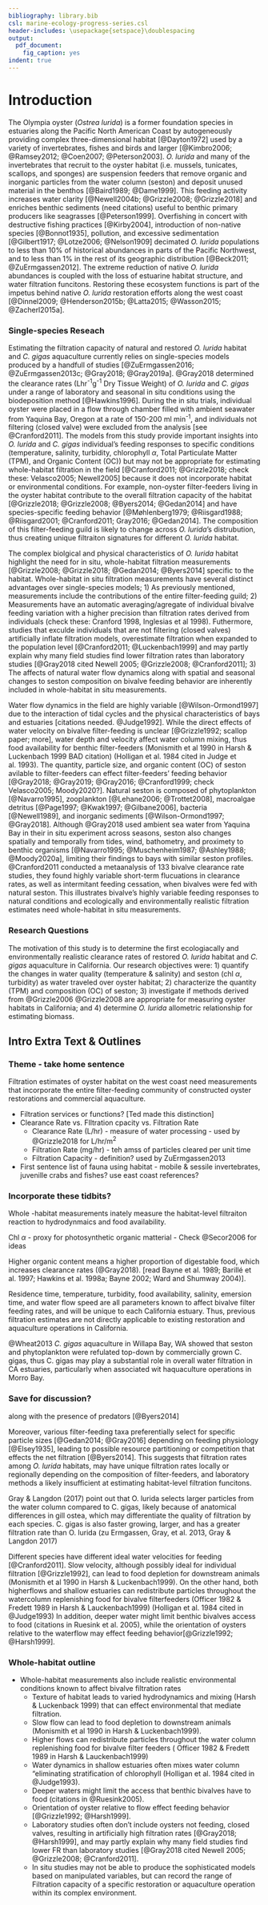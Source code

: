 ```yaml
---
bibliography: library.bib
csl: marine-ecology-progress-series.csl
header-includes: \usepackage{setspace}\doublespacing
output:
  pdf_document:
    fig_caption: yes
indent: true
---
```


# Introduction

The Olympia oyster (*Ostrea lurida*) is a former foundation species in estuaries along the Pacific North American Coast by autogeneously providing complex three-dimensional habitat [@Dayton1972] used by a variety of invertebrates, fishes and  birds and larger [@Kimbro2006; @Ramsey2012; @Coen2007; @Peterson2003].
*O. lurida* and many of the invertebrates that recruit to the oyster habitat (i.e. mussels, tunicates, scallops, and sponges) are suspension feeders that remove organic and inorganic particles from the water column (seston) and deposit unused material in the benthos [@Baird1989; @Dame1999]. This feeding activity increases water clarity [@Newell2004b; @Grizzle2008; @Grizzle2018] and enriches benthic sediments (need citations) useful to benthic primary producers like seagrasses [@Peterson1999].
Overfishing in concert with destructive fishing practices [@Kirby2004], introduction of non-native species [@Bonnot1935], pollution, and excessive sedimentation [@Gilbert1917; @Lotze2006; @Nelson1909] decimated *O. lurida* populations to less than 10% of historical abundances in parts of the Pacific Northwest, and to less than 1% in the rest of its geographic distribution [@Beck2011; @ZuErmgassen2012].
The extreme reduction of native *O. lurida* abundances is coupled with the loss of estuarine habitat structure, and water filtration funcitons.
Restoring these ecosystem functions is part of the impetus behind native *O. lurida* restoration efforts along the west coast [@Dinnel2009; @Henderson2015b; @Latta2015; @Wasson2015; @Zacherl2015a]. 

### Single-species Reseach

Estimating the filtration capacity of natural and restored *O. lurida* habitat and *C. gigas* aquaculture currently relies on single-species models produced by a handfull of studies [@ZuErmgassen2016; @ZuErmgassen2013c; @Gray2018; @Gray2019a]. 
@Gray2018 determined the clearance rates (Lhr^-1^g^-1^ Dry Tissue Weight) of *O. lurida* and *C. gigas* under a range of  laboratory and seasonal in situ conditions using the biodeposition method [@Hawkins1996].
During the in situ trials, individual oyster were placed in a flow through chamber filled with ambient seawater from Yaquina Bay, Oregon at a rate of 150-200 ml min^-1^, and individuals not filtering (closed valve) were excluded from the analysis [see @Cranford2011].
The models from this study provide important insights into *O. lurida* and *C. gigas* individual's feeding responses to specific conditions (temperature, salinity, turbidity, chlorophyll $\alpha$, Total Particulate Matter (TPM), and Organic Content (OC)) but may not be appropriate for estimating whole-habitat filtration in the field [@Cranford2011; @Grizzle2018; check these: Velasco2005; Newell2005] because it does not incorporate habitat or environmental conditions.
For example, non-oyster filter-feeders living in the oyster habitat contribute to the overall filtration capacity of the habitat [@Grizzle2018; @Grizzle2008; @Byers2014; @Gedan2014] and have species-specific feeding behavior [@Møhlenberg1979; @Riisgard1988; @Riisgard2001; @Cranford2011; Gray2016; @Gedan2014].
The composition of this filter-feeding guild is likely to change across *O. lurida*'s distrubution, thus creating unique filtraiton signatures for different *O. lurida* habitat.

The complex biolgical and physical characteristics of *O. lurida* habitat highlight the need for in situ, whole-habitat filtration measurements [@Grizzle2008; @Grizzle2018; @Gedan2014; @Byers2014] specific to the habitat.
Whole-habitat in situ filtration measurements have several distinct advantages over single-species models;
1) As previously mentioned, measurements include the contributions of the entire filter-feeding guild;
2) Measurements have an automatic averaging/agregate of individual bivalve feeding variation with a higher precision than filtration rates derived from individuals (check these: Cranford 1998, Inglesias et al 1998).
Futhermore, studies that exculde individuals that are not filtering (closed valves) artificially inflate filtration models, overestimate filtration when expanded to the population level [@Cranford2011; @Luckenbach1999] and may partly explain why many field studies find lower filtration rates than laboratory studies [@Gray2018 cited Newell 2005; @Grizzle2008; @Cranford2011]; 
3) The affects of natural water flow dynamics along with spatial and seasonal changes to seston composition on bivalve feeding behavior are inherently included in whole-habitat in situ measurements. 

Water flow dynamics in the field are highly variable [@Wilson-Ormond1997] due to the interaction of tidal cycles and the physical characteristics of bays and estuaries [citations needed. @Judge1992].
While the direct effects of water velocity on bivalve filter-feeding is unclear [@Grizzle1992; scallop paper; more], water depth and velocity affect water column mixing, thus food availability for benthic filter-feeders (Monismith et al 1990 in Harsh & Luckenbach 1999 BAD citation) (Holligan et al. 1984 cited in Judge et al. 1993).
The quantity, particle size, and organic content (OC) of seston avilable to filter-feeders can effect filter-feeders' feeding behavior [@Gray2018; @Gray2019; @Gray2016; @Cranford1999; check Velasco2005; Moody2020?].
Natural seston is composed of phytoplankton [@Navarro1995], zooplankton [@Lehane2006; @Trottet2008], macroalgae detritus [@Page1997; @Kwak1997; @Gilbane2006], bacteria [@Newell1989], and inorganic sediments [@Wilson-Ormond1997; @Gray2018].
Although @Gray2018 used ambient sea water from Yaquina Bay in their in situ experiment across seasons, seston also changes spatially and temporally from tides, wind, bathometry, and proximety to benthic organisms [@Navarro1995; @Muschenheim1987; @Ashley1988; @Moody2020a], limiting their findings to bays with similar seston profiles.  
@Cranford2011 conducted a metaanalysis of 133 bivalve clearance rate studies, they found highly variable short-term flucuations in clearance rates, as well as intermitant feeding cessation, when bivalves were fed with natural seston.
This illustrates bivalve's highly variable feeding responses to natural conditions and ecologically and environmentally realistic filtration estimates need whole-habitat in situ measurements.

### Research Questions

The motivation of this study is to determine the first ecologiacally and environmentally realistic clearance rates of restored *O. lurida* habitat and *C. gigas* aquaculture in California.
Our research objectives were: 
1) quantify the changes in water quality (temperature & salinity) and seston (chl $\alpha$, turbidity) as water traveled over oyster habitat; 
2) characterize the quantity (TPM) and composition (OC) of seston; 
3) investigate if methods derived from @Grizzle2006 @Grizzle2008 are appropriate for measuring oyster habitats in California; and
4) determine *O. lurida* allometric relationship for estimating biomass.

\newpage

## Intro Extra Text & Outlines

### Theme - take home sentence

Filtration estimates of oyster habitat on the west coast need measurements that incorporate the entire filter-feeding community of constructed oyster restorations and commercial aquaculture.
  
* Filtration services or functions? [Ted made this distinction]
* Clearance Rate vs. FIltration cpacity vs. Filtration Rate
  - Clearance Rate (L/hr) - measure of water processing - used by @Grizzle2018 for L/hr/m^2^
  - Filtration Rate (mg/hr) - teh amss of particles cleared per unit time
  - Filtration Capacity - definition? used by ZuErmgassen2013
* First sentence list of fauna using habitat - mobile & sessile invertebrates, juvenille crabs and fishes? use east coast references? 

### Incorporate these tidbits?
Whole -habitat measurements inately measure the habitat-level filtraiton reaction to hydrodynmaics and food availability.

Chl $\alpha$ - proxy for photosynthetic organic matterial - Check @Secor2006 for ideas

Higher organic content means a higher proportion of digestable food, which increases clearance rates (@Gray2018). [read Bayne et al. 1989; Barillé et al. 1997; Hawkins et al. 1998a; Bayne 2002; Ward and Shumway 2004)]. 

Residence time, temperature, turbidity, food availability, salinity, emersion time, and water flow speed are all parameters known to affect bivalve filter feeding rates, and will be unique to each California estuary. 
Thus, previous filtration estimates are not directly applicable to existing restoration and aquaculture operations in California.

@Wheat2013 *C. gigas* aquaculture in Willapa Bay, WA showed that seston and phytoplankton were refulated top-down by commercially grown C. gigas, thus C. gigas may play a substantial role in overall water filtration in CA estuaries, particularly when associated wit haquaculture operations in Morro Bay. 

### Save for discussion? 

along with the presence of predators [@Byers2014] 

Moreover, various filter-feeding taxa preferentially select for specific particle sizes [@Gedan2014; @Gray2016] depending on feeding physiology [@Elsey1935], leading to possible resource partitioning or competition that effects the net filtration [@Byers2014].
This suggests that filtration rates among *O. lurida* habitats, may have unique filtration rates locally or regionally depending on the composition of filter-feeders, and laboratory methods a likely insufficient at estimating habitat-level filtration funcitons. 

Gray & Langdon (2017) point out that O. lurida selects larger particles from the water column compared to C. gigas, likely because of anatomical differences in gill ostea, which may differentiate the quality of filtration by each species. 
C. gigas is also faster growing, larger, and has a greater filtration rate than O. lurida (zu Ermgassen, Gray, et al. 2013, Gray & Langdon 2017)

Different species have different ideal water velocities for feeding [@Cranford2011].
Slow velocity, although possibly ideal for individual filtration [@Grizzle1992], can lead to food depletion for downstream animals (Monismith et al 1990 in Harsh & Luckenbach1999).
On the other hand, both higherflows and shallow estuaries can redistribute particles throughout the watercolumn replenishing food for bivalve filterfeeders (Officer 1982 & Fredett 1989 in Harsh & Lauckenbach1999) (Holligan et al. 1984 cited in @Judge1993)
In addition, deeper water might limit benthic bivalves access to food (citations in Ruesink et al. 2005), while the orientation of oysters relative to the waterflow may effect feeding behavior[@Grizzle1992; @Harsh1999].


### Whole-habitat outline
* Whole-habitat measurements also include realistic environmental conditions known to affect bivalve filtration rates
  + Texture of habitat leads to varied hydrodynamics and mixing (Harsh & Luckenback 1999) that can effect environmental that mediate filtration.
  + Slow flow can lead to food depletion to downstream animals (Monismith et al 1990 in Harsh & Luckenbach1999).
  + Higher flows can redistribute particles throughout the water column replenishing food for bivalve filter feeders ( Officer 1982 & Fredett 1989 in Harsh & Lauckenbach1999)
  + Water dynamics in shallow estuaries often mixes water column "eliminating stratification of chlorophyll (Holligan et al. 1984 cited in @Judge1993).
  + Deeper waters might limit the access that benthic bivalves have to food (citations in @Ruesink2005).
  + Orientation of oyster relative to flow effect feeding behavior [@Grizzle1992; @Harsh1999].
  + Laboratory studies often don't include oysters not feeding, closed valves, resulting in artificially high filtration rates [@Gray2018; @Harsh1999], and may partly explain why many field studies find lower FR than laboratory studies [@Gray2018 cited Newell 2005; @Grizzle2008; @Cranford2011].
  + In situ studies may not be able to produce the sophisticated models based on manipulated variables, but can record the range of Filtration capacity of a specific restoration or aquaculture operation within its complex environment.


